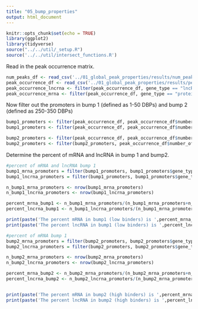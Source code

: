 ```yaml
---
title: "05_bump_properties"
output: html_document
---
```


```r
knitr::opts_chunk$set(echo = TRUE)
library(ggplot2)
library(tidyverse)
source("../../util/_setup.R")
source('../../util/intersect_functions.R')
```

Read in the peak occurrence matrix. 
```r
num_peaks_df <- read_csv('../01_global_peak_properties/results/num_peaks_df.csv')
peak_occurrence_df <- read_csv('../01_global_peak_properties/results/peak_occurence_dataframe.csv')
peak_occurrence_lncrna <- filter(peak_occurrence_df, gene_type == "lncRNA")
peak_occurrence_mrna <- filter(peak_occurrence_df, gene_type == "protein_coding")
```


Now filter out the promoters in bump 1 (defined as 1-50 DBPs) and bump 2 (defined as 250-350 DBPs)
```r
bump1_promoters <- filter(peak_occurrence_df, peak_occurrence_df$number_of_dbp < 50)
bump1_promoters <- filter(peak_occurrence_df, peak_occurrence_df$number_of_dbp > 0)

bump2_promoters <- filter(peak_occurrence_df, peak_occurrence_df$number_of_dbp > 250)
bump2_promoters <- filter(bump2_promoters, peak_occurrence_df$number_of_dbp < 350)
```


Determine the percent of mRNA and lncRNA in bump 1 and bump2.
```r
#percent of mRNA and lncRNA bump 1
bump1_mrna_promoters = filter(bump1_promoters, bump1_promoters$gene_type == 'protein_coding')
bump1_lncrna_promoters = filter(bump1_promoters, bump1_promoters$gene_type == 'lncRNA')

n_bump1_mrna_promoters <- nrow(bump1_mrna_promoters)
n_bump1_lncrna_promoters <- nrow(bump1_lncrna_promoters)

percent_mrna_bump1 <- n_bump1_mrna_promoters/(n_bump1_mrna_promoters+n_bump1_lncrna_promoters)
percent_lncrna_bump1 <- n_bump1_lncrna_promoters/(n_bump1_mrna_promoters+n_bump1_lncrna_promoters)

print(paste('The percent mRNA in bump1 (low binders) is ',percent_mrna_bump1))
print(paste('The percent lncRNA in bump1 (low binders) is ',percent_lncrna_bump1))

#percent of mRNA bump 1
bump2_mrna_promoters = filter(bump2_promoters, bump2_promoters$gene_type == 'protein_coding')
bump2_lncrna_promoters = filter(bump2_promoters, bump2_promoters$gene_type == 'lncRNA')

n_bump2_mrna_promoters <- nrow(bump2_mrna_promoters)
n_bump2_lncrna_promoters <- nrow(bump2_lncrna_promoters)

percent_mrna_bump2 <- n_bump2_mrna_promoters/(n_bump2_mrna_promoters+n_bump2_lncrna_promoters)
percent_lncrna_bump2 <- n_bump2_lncrna_promoters/(n_bump2_mrna_promoters+n_bump2_lncrna_promoters)


print(paste('The percent mRNA in bump2 (high binders) is ',percent_mrna_bump2))
print(paste('The percent lncRNA in bump2 (high binders) is ',percent_lncrna_bump2))
```

